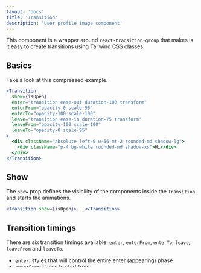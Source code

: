 ```yaml
---
layout: 'docs'
title: 'Transition'
description: 'User profile image component'
---
```



This component is a wrapper around `react-transition-group` that makes is it easy to create transitions using Tailwind CSS classes.

## Basics

Take a look at this compressed example.

<TransitionExample />

```jsx
<Transition
  show={isOpen}
  enter="transition ease-out duration-100 transform"
  enterFrom="opacity-0 scale-95"
  enterTo="opacity-100 scale-100"
  leave="transition ease-in duration-75 transform"
  leaveFrom="opacity-100 scale-100"
  leaveTo="opacity-0 scale-95"
>
  <div className="absolute left-0 w-56 mt-2 rounded-md shadow-lg">
    <div className="p-4 bg-white rounded-md shadow-xs">Hi</div>
  </div>
</Transition>
```

## Show

The `show` prop defines the visibility of the components inside the `Transition` and starts the animations.

```jsx
<Transition show={isOpen}>...</Transition>
```

## Transition timings

There are six transition timings available: `enter`, `enterFrom`, `enterTo`, `leave`, `leaveFrom` and `leaveTo`.

- `enter`: styles that will control the entire enter (appearing) phase
- `enterFrom`: styles to start from
- `enterTo`: end result styles
- `leave`: styles that will control the entire leave (disappearing) phase
- `leaveFrom`: styles to start from (you would usually 'leave from' where you 'entered to')
- `leaveTo`: end result styles (you would usually 'leave to' where you 'entered from')

```jsx
<Transition
  show={isOpen}
  enter="transition ease-out duration-100 transform"
  enterFrom="opacity-0 scale-95"
  enterTo="opacity-100 scale-100"
  leave="transition ease-in duration-75 transform"
  leaveFrom="opacity-100 scale-100"
  leaveTo="opacity-0 scale-95"
>
  ...
</Transition>
```

## Composition

There will be times where you need two components transitioning at the same time, based on the same condition.

Take the example below, extracted from the `MobileSidebar` of the [Windmill Dashboard React](/dashboard-react). The `Backdrop` should just appear (fade), while the sidebar should slide from the left.

In this case we use a root transition that will control all inner transitions with a single `show` prop. Note that the inner `Transition`s don't have a `show` prop, only the styles to be applied.

```jsx
<Transition show={isSidebarOpen}>
  <>
    <Transition
      enter="transition ease-in-out duration-150"
      enterFrom="opacity-0"
      enterTo="opacity-100"
      leave="transition ease-in-out duration-150"
      leaveFrom="opacity-100"
      leaveTo="opacity-0"
    >
      <Backdrop onClick={closeSidebar} />
    </Transition>

    <Transition
      enter="transition ease-in-out duration-150"
      enterFrom="opacity-0 transform -translate-x-20"
      enterTo="opacity-100"
      leave="transition ease-in-out duration-150"
      leaveFrom="opacity-100"
      leaveTo="opacity-0 transform -translate-x-20"
    >
      <aside className="fixed inset-y-0 z-30 flex-shrink-0 w-64 mt-16 overflow-y-auto bg-white dark:bg-gray-800 md:hidden">
        <SidebarContent />
      </aside>
    </Transition>
  </>
</Transition>
```

## Props overview

| Prop        | Description                             | Type      | Default |
| ----------- | --------------------------------------- | --------- | ------- |
| `show`      | define the visibility of the components | `boolean` |         |
| `enter`     | classes to apply on `enter` phase       | `string`  |         |
| `enterFrom` | classes to apply on `enterFrom` phase   | `string`  |         |
| `enterTo`   | classes to apply on `enterTo` phase     | `string`  |         |
| `leave`     | classes to apply on `leave` phase       | `string`  |         |
| `leaveFrom` | classes to apply on `leaveFrom` phase   | `string`  |         |
| `leaveTo`   | classes to apply on `leaveTo` phase     | `string`  |         |

## Customizing

See [Customization](../customization) to learn how to change `defaultTheme` styles.
